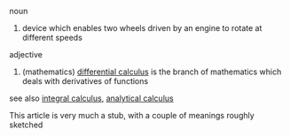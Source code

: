 noun

#device which enables two wheels driven by an engine to rotate at different speeds

adjective
#(mathematics) [[differential calculus]] is the branch of mathematics which deals with derivatives of functions

see also [[integral calculus]], [[analytical calculus]]

This article is very much a stub, with a couple of meanings roughly sketched
{{rfc}}
